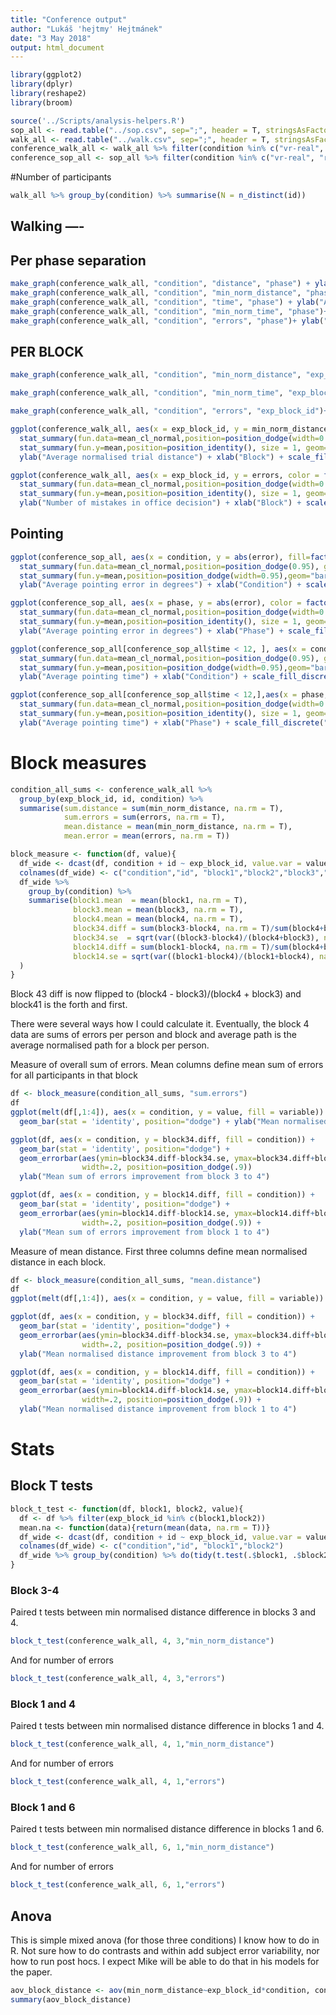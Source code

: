 ```yaml
---
title: "Conference output"
author: "Lukáš 'hejtmy' Hejtmánek"
date: "3 May 2018"
output: html_document
---
```


```r
library(ggplot2)
library(dplyr)
library(reshape2)
library(broom)

source('../Scripts/analysis-helpers.R')
sop_all <- read.table("../sop.csv", sep=";", header = T, stringsAsFactors = F)
walk_all <- read.table("../walk.csv", sep=";", header = T, stringsAsFactors = F)
conference_walk_all <- walk_all %>% filter(condition %in% c("vr-real", "real-real", "ve-real"))
conference_sop_all <- sop_all %>% filter(condition %in% c("vr-real", "real-real", "ve-real"))
```

#Number of participants
```r
walk_all %>% group_by(condition) %>% summarise(N = n_distinct(id))
```

## Walking ----

## Per phase separation
```r
make_graph(conference_walk_all, "condition", "distance", "phase") + ylab("Average absolute trial distance") + xlab("condition") + scale_fill_discrete(name = "Phase")
make_graph(conference_walk_all, "condition", "min_norm_distance", "phase") + ylab("Average normalised trial distance") + xlab("condition") + scale_fill_discrete(name = "Phase")
make_graph(conference_walk_all, "condition", "time", "phase") + ylab("Average absolute trial duration") + xlab("condition") + scale_fill_discrete(name = "Phase")
make_graph(conference_walk_all, "condition", "min_norm_time", "phase")+ ylab("Average normalised trial duration") + xlab("condition") + scale_fill_discrete(name = "Phase")
make_graph(conference_walk_all, "condition", "errors", "phase")+ ylab("Average number of errors") + xlab("condition") + scale_fill_discrete(name = "Phase")
```

## PER BLOCK
```r
make_graph(conference_walk_all, "condition", "min_norm_distance", "exp_block_id") + ylab("Average normalised trial distance") + xlab("condition") + scale_fill_discrete(name = "Block")

make_graph(conference_walk_all, "condition", "min_norm_time", "exp_block_id") + ylab("Average normalised trial duration") + xlab("condition") + scale_fill_discrete(name = "Block")

make_graph(conference_walk_all, "condition", "errors", "exp_block_id")+ ylab("Average number of errors") + xlab("condition") + scale_fill_discrete(name = "Block")

ggplot(conference_walk_all, aes(x = exp_block_id, y = min_norm_distance, color = factor(condition))) +
  stat_summary(fun.data=mean_cl_normal,position=position_dodge(width=0.1), width = 0.2, geom="errorbar") + 
  stat_summary(fun.y=mean,position=position_identity(), size = 1, geom="line") + 
  ylab("Average normalised trial distance") + xlab("Block") + scale_fill_discrete("Condition")

ggplot(conference_walk_all, aes(x = exp_block_id, y = errors, color = factor(condition))) +
  stat_summary(fun.data=mean_cl_normal,position=position_dodge(width=0.1), width = 0.2, geom="errorbar") + 
  stat_summary(fun.y=mean,position=position_identity(), size = 1, geom="line") + 
  ylab("Number of mistakes in office decision") + xlab("Block") + scale_fill_discrete("Condition")

```

## Pointing
```r
ggplot(conference_sop_all, aes(x = condition, y = abs(error), fill=factor(phase))) +
  stat_summary(fun.data=mean_cl_normal,position=position_dodge(0.95), geom="errorbar") + 
  stat_summary(fun.y=mean,position=position_dodge(width=0.95),geom="bar") +
  ylab("Average pointing error in degrees") + xlab("Condition") + scale_fill_discrete("Phase")

ggplot(conference_sop_all, aes(x = phase, y = abs(error), color = factor(condition))) +
  stat_summary(fun.data=mean_cl_normal,position=position_dodge(width=0.1), width = 0.2, geom="errorbar") + 
  stat_summary(fun.y=mean,position=position_identity(), size = 1, geom="line") + 
  ylab("Average pointing error in degrees") + xlab("Phase") + scale_fill_discrete("Condition")

ggplot(conference_sop_all[conference_sop_all$time < 12, ], aes(x = condition, y = time, fill=factor(phase))) +
  stat_summary(fun.data=mean_cl_normal,position=position_dodge(0.95), geom="errorbar") + 
  stat_summary(fun.y=mean,position=position_dodge(width=0.95),geom="bar") +
  ylab("Average pointing time") + xlab("Condition") + scale_fill_discrete("Phase")

ggplot(conference_sop_all[conference_sop_all$time < 12,],aes(x = phase, y = time, color = factor(condition))) +
  stat_summary(fun.data=mean_cl_normal,position=position_dodge(width=0.1), width = 0.2, geom="errorbar") + 
  stat_summary(fun.y=mean,position=position_identity(), size = 1, geom="line") + 
  ylab("Average pointing time") + xlab("Phase") + scale_fill_discrete("Condition")

```

# Block measures

```r
condition_all_sums <- conference_walk_all %>% 
  group_by(exp_block_id, id, condition) %>% 
  summarise(sum.distance = sum(min_norm_distance, na.rm = T), 
            sum.errors = sum(errors, na.rm = T),
            mean.distance = mean(min_norm_distance, na.rm = T),
            mean.error = mean(errors, na.rm = T))

block_measure <- function(df, value){
  df_wide <- dcast(df, condition + id ~ exp_block_id, value.var = value)
  colnames(df_wide) <- c("condition","id", "block1","block2","block3","block4","block5","block6")
  df_wide %>% 
    group_by(condition) %>%
    summarise(block1.mean  = mean(block1, na.rm = T),
              block3.mean = mean(block3, na.rm = T),
              block4.mean = mean(block4, na.rm = T),
              block34.diff = sum(block3-block4, na.rm = T)/sum(block4+block3, na.rm = T),
              block34.se  = sqrt(var((block3-block4)/(block4+block3), na.rm = T)/sum(!is.na(block3-block4))),
              block14.diff = sum(block1-block4, na.rm = T)/sum(block4+block1, na.rm = T),
              block14.se = sqrt(var((block1-block4)/(block1+block4), na.rm = T)/sum(!is.na(block1-block4)))
  )
}
```
Block 43 diff is now flipped to (block4 - block3)/(block4 + block3) and block41 is the forth and first. 

There were several ways how I could calculate it. Eventually, the block 4 data are sums of errors per person and block and average path is the average normalised path for a block per person.  

Measure of overall sum of errors. Mean columns define mean sum of errors for all participants in that block
```r
df <- block_measure(condition_all_sums, "sum.errors")
df
ggplot(melt(df[,1:4]), aes(x = condition, y = value, fill = variable)) + 
  geom_bar(stat = 'identity', position="dodge") + ylab("Mean normalised distance")

ggplot(df, aes(x = condition, y = block34.diff, fill = condition)) + 
  geom_bar(stat = 'identity', position="dodge") + 
  geom_errorbar(aes(ymin=block34.diff-block34.se, ymax=block34.diff+block34.se), 
                width=.2, position=position_dodge(.9)) 
  ylab("Mean sum of errors improvement from block 3 to 4")

ggplot(df, aes(x = condition, y = block14.diff, fill = condition)) + 
  geom_bar(stat = 'identity', position="dodge") + 
  geom_errorbar(aes(ymin=block14.diff-block14.se, ymax=block14.diff+block14.se), 
                width=.2, position=position_dodge(.9)) +
  ylab("Mean sum of errors improvement from block 1 to 4")
```

Measure of mean distance. First three columns define mean normalised distance in each block.
```r
df <- block_measure(condition_all_sums, "mean.distance")
df
ggplot(melt(df[,1:4]), aes(x = condition, y = value, fill = variable)) + geom_bar(stat = 'identity', position="dodge") + ylab("Mean normalised distance")

ggplot(df, aes(x = condition, y = block34.diff, fill = condition)) + 
  geom_bar(stat = 'identity', position="dodge") + 
  geom_errorbar(aes(ymin=block34.diff-block34.se, ymax=block34.diff+block34.se), 
                width=.2, position=position_dodge(.9)) +
  ylab("Mean normalised distance improvement from block 3 to 4")

ggplot(df, aes(x = condition, y = block14.diff, fill = condition)) + 
  geom_bar(stat = 'identity', position="dodge") + 
  geom_errorbar(aes(ymin=block14.diff-block14.se, ymax=block14.diff+block14.se), 
                width=.2, position=position_dodge(.9)) +
  ylab("Mean normalised distance improvement from block 1 to 4")
```



# Stats

## Block T tests

```r
block_t_test <- function(df, block1, block2, value){
  df <- df %>% filter(exp_block_id %in% c(block1,block2))
  mean.na <- function(data){return(mean(data, na.rm = T))}
  df_wide <- dcast(df, condition + id ~ exp_block_id, value.var = value, fun.aggregate = mean.na)
  colnames(df_wide) <- c("condition","id", "block1","block2")
  df_wide %>% group_by(condition) %>% do(tidy(t.test(.$block1, .$block2, paired = T)))
}

```

### Block 3-4
Paired t tests between min normalised distance difference in blocks 3 and 4.
```r
block_t_test(conference_walk_all, 4, 3,"min_norm_distance")
```

And for number of errors
```r
block_t_test(conference_walk_all, 4, 3,"errors")
```

### Block 1 and 4
Paired t tests between min normalised distance difference in blocks 1 and 4.
```r
block_t_test(conference_walk_all, 4, 1,"min_norm_distance")
```
And for number of errors
```r
block_t_test(conference_walk_all, 4, 1,"errors")
```

### Block 1 and 6
Paired t tests between min normalised distance difference in blocks 1 and 6.
```r
block_t_test(conference_walk_all, 6, 1,"min_norm_distance")
```
And for number of errors
```r
block_t_test(conference_walk_all, 6, 1,"errors")
```

## Anova
This is simple mixed anova (for those three conditions) I know how to do in R. Not sure how to do contrasts and within add subject error variability, nor how to run post hocs. I expect Mike will be able to do that in his models for the paper.

```r
aov_block_distance <- aov(min_norm_distance~exp_block_id*condition, conference_walk_all)
summary(aov_block_distance)
```